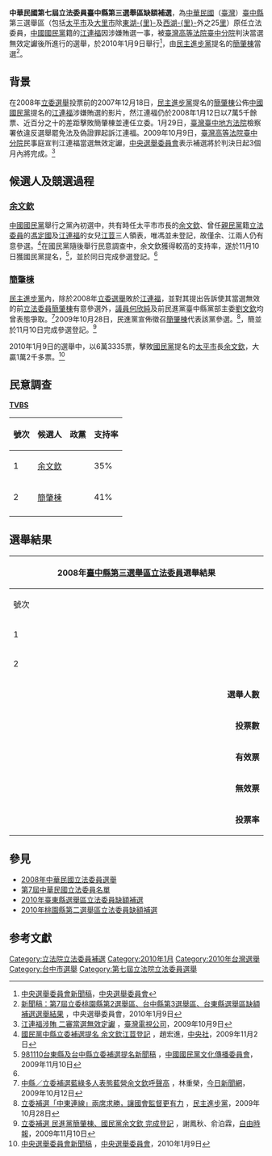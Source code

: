 {{Infobox Election
|election_name = 2010年臺中縣第三選舉區立法委員缺額補選
|country = Taiwan
|type = presidential
|ongoing = no
|party = no
|previous_election = 2008年中華民國立法委員選舉
|previous_year = 2008年
|next_election = 2012年中華民國立法委員選舉
|next_year = 2012年
|election_date = 2010年1月9日
|image1 = [[File:Silver_-_replace_this_image_male.svg|120px]]
|nominee1 = [[簡肇棟|簡肇棟]]
|party1 = 民主進步黨
|popular_vote1      = 63,335
|percentage1        = 55.02%
|image2 = [[File:Silver_-_replace_this_image_male.svg|120px]]
|nominee2 = [[余文欽|余文欽]]
|party2 = 中國國民黨
|popular_vote2      = 51,776
|percentage2        = 44.98%
|title              = 臺中縣第三選舉區立委
|before_election= [[江連福|江連福]]
|after_election= [[簡肇棟|簡肇棟]]
}}
'''中華民國第七屆立法委員臺中縣第三選舉區缺額補選'''，為[[中華民國|中華民國]]（[[臺灣|臺灣]]）[[臺中縣|臺中縣]]第三選舉區（包括[[太平區_(臺中市)|太平市]]及[[大里區|大里市]]除[[東湖里|東湖-{里}-]]及[[西湖里|西湖-{里}-]]外之25[[村|里]]）原任立法委員，[[中國國民黨|中國國民黨]]籍的[[江連福|江連福]]因涉嫌賄選一事，被[[臺灣高等法院臺中分院|臺灣高等法院臺中分院]]判決當選無效定讞後所進行的選舉，於2010年1月9日舉行<ref>[http://www.cec.gov.tw/files/F091019/20091019173803.doc 中央選舉委員會新聞稿]{{dead link|date=十一月 2017 |bot=InternetArchiveBot }}，[[中央選舉委員會|中央選舉委員會]]</ref>，由[[民主進步黨|民主進步黨]]提名的[[簡肇棟|簡肇棟]]當選<ref>[http://www.cec.gov.tw/files/F100109/20100109184004.doc 新聞稿：第7屆立委桃園縣第2選舉區、台中縣第3選舉區、台東縣選舉區缺額補選選舉結果] {{Wayback|url=http://www.cec.gov.tw/files/F100109/20100109184004.doc |date=20100215052415 }}，中央選舉委員會，2010年1月9日</ref>。

== 背景 ==
在2008年[[2008年中華民國立法委員選舉|立委選舉]]投票前的2007年12月18日，[[民主進步黨|民主進步黨]]提名的[[簡肇棟|簡肇棟]]公佈[[中國國民黨|中國國民黨]]提名的[[江連福|江連福]]涉嫌賄選的影片，然江連福仍於2008年1月12日以7萬5千餘票、近百分之十的差距擊敗簡肇棟並連任立委。1月29日，[[臺灣臺中地方法院|臺灣臺中地方法院]]檢察署依違反選舉罷免法及偽證罪起訴江連福。2009年10月9日，[[臺灣高等法院臺中分院|臺灣高等法院臺中分院]]民事庭宣判江連福當選無效定讞，[[中央選舉委員會|中央選舉委員會]]表示補選將於判決日起3個月內將完成。<ref>[http://www.ttv.com.tw/news/view/?i=09810099073903I 江連福涉賄 二審當選無效定讞] {{Wayback|url=http://www.ttv.com.tw/news/view/?i=09810099073903I |date=20091011094006 }}，[[臺灣電視公司|臺灣電視公司]]，2009年10月9日</ref>

== 候選人及競選過程 ==
=== [[余文欽|余文欽]] ===
[[中國國民黨|中國國民黨]]舉行之黨內初選中，共有時任太平市市長的[[余文欽|余文欽]]、曾任[[親民黨|親民黨]]籍[[立法委員|立法委員]]的[[馮定國|馮定國]]及[[江連福|江連福]]的女兒[[江荳|江荳]]三人領表，唯馮並未登記，故僅余、江兩人仍有意參選。<ref>[http://www.cna.com.tw/ShowNews/Detail.aspx?pNewsID=200911020219 國民黨中縣立委補選提名 余文欽江荳登記] {{Wayback|url=http://www.cna.com.tw/ShowNews/Detail.aspx?pNewsID=200911020219 |date=20170216151006 }}，趙宏進，[[中央社|中央社]]，2009年11月2日</ref>在國民黨隨後舉行民意調查中，余文欽獲得較高的支持率，遂於11月10日獲國民黨提名，<ref>[http://www.kmt.org.tw/hc.aspx?id=32&aid=3808 981110台東縣及台中縣立委補選提名新聞稿] {{Wayback|url=http://www.kmt.org.tw/hc.aspx?id=32&aid=3808 |date=20091001050256 }}，[[中國國民黨|中國國民黨]][[中國國民黨文化傳播委員會|文化傳播委員會]]，2009年11月10日</ref>，並於同日完成參選登記。<ref name="登記"/>

=== [[簡肇棟|簡肇棟]] ===
[[民主進步黨|民主進步黨]]內，除於2008年[[2008年中華民國立法委員選舉|立委選舉]]敗於[[江連福|江連福]]，並對其提出告訴使其當選無效的前[[立法委員|立法委員]][[簡肇棟|簡肇棟]]有意參選外，[[臺中縣議會|議員]][[何欣純|何欣純]]及前民進黨臺中縣黨部主委[[劉文欽|劉文欽]]均曾表態爭取。<ref>[http://www.nownews.com/2009/10/12/11465-2518393.htm  中縣／立委補選藍綠多人表態藍營余文欽呼聲高] {{Wayback|url=http://www.nownews.com/2009/10/12/11465-2518393.htm |date=20091114174802 }}，林重榮，[[今日新聞網|今日新聞網]]，2009年10月12日</ref>2009年10月28日，民進黨宣佈徵召[[簡肇棟|簡肇棟]]代表該黨參選。<ref>[http://www.dpp.org.tw/news_content.php?menu_sn=7&sub_menu=43&sn=4067 立委補選「中東連線」兩席求勝，讓國會監督更有力] {{Wayback|url=http://www.dpp.org.tw/news_content.php?menu_sn=7&sub_menu=43&sn=4067 |date=20160126015807 }}，[[民主進步黨|民主進步黨]]，2009年10月28日</ref>，簡並於11月10日完成參選登記。<ref name="登記">[http://www.libertytimes.com.tw/2009/new/nov/11/today-center10.htm 立委補選 民進黨簡肇棟、國民黨余文欽 完成登記] {{Wayback|url=http://www.libertytimes.com.tw/2009/new/nov/11/today-center10.htm |date=20091114084431 }}，謝鳳秋、俞泊霖，[[自由時報|自由時報]]，2009年11月10日</ref>

2010年1月9日的選舉中，以6萬3335票，擊敗[[國民黨|國民黨]]提名的[[太平區_(臺中市)|太平市]]長[[余文欽|余文欽]]，大贏1萬2千多票。<ref>[http://www.cec.gov.tw/files/F100109/20100109184004.doc 中央選舉委員會新聞稿] {{Wayback|url=http://www.cec.gov.tw/files/F100109/20100109184004.doc |date=20100215052415 }}，[[中央選舉委員會|中央選舉委員會]]，2010年1月9日</ref>

== 民意調查 ==
'''[[TVBS|TVBS]]'''
{|class=wikitable
!號次!!候選人!!政黨!!支持率
|-
|1||[[余文欽|余文欽]]||{{Kmt}}||35%
|-
|2||[[簡肇棟|簡肇棟]]||{{Dpp}}||41%
|-
|}

==選舉結果==
{|class="wikitable collapsible" style="text-align:center"
|-
! colspan="7" width=620px|2008年[[臺中市第七選舉區|臺中縣第三選舉區]][[立法委員|立法委員]]選舉結果
|-
!width=35|號次
!width=55| 候選人
!width=120| 政黨
!width=75| 得票數
!width=75| 得票率
!width=49| 當選標記
|-
|1||'''[[余文欽|余文欽]]'''||{{kmt}}||style="border-left:4px solid #000099;" align="right"|51,776
|align="right"|44.98%
|align="center"| 
|-
|2||[[簡肇棟|簡肇棟]]||{{dpp}}||style="border-left:4px solid #1B9431;" align="right"|63,335
|align="right"|55.02%
|align="center"|
[[File:Vote1.svg|20px]]
|- bgcolor=EEEEEE 
| colspan="3" align="right" | '''選舉人數''' || colspan="3" align="left" |　257,460
|- bgcolor=EEEEEE 
| colspan="3" align="right" | '''投票數''' || colspan="3" align="left" |　116,095
|- bgcolor=EEEEEE 
| colspan="3" align="right" | '''有效票''' || colspan="3" align="left" |　115,111
|- bgcolor=EEEEEE 
| colspan="3" align="right" | '''無效票''' || colspan="3" align="left" |　984
|- bgcolor=EEEEEE 
| colspan="3" align="right" | '''投票率''' || colspan="3" align="left" |　45.09%
|}

== 參見 ==
*[[2008年中華民國立法委員選舉|2008年中華民國立法委員選舉]]
*[[第7屆中華民國立法委員名單|第7屆中華民國立法委員名單]]
*[[2010年臺東縣選舉區立法委員缺額補選|2010年臺東縣選舉區立法委員缺額補選]]
*[[2010年桃園縣第二選舉區立法委員缺額補選|2010年桃園縣第二選舉區立法委員缺額補選]]

==参考文獻==
<div class="references-small">
<references />
</div>

[[Category:立法院立法委員補選|Category:立法院立法委員補選]]
[[Category:2010年1月|Category:2010年1月]]
[[Category:2010年台灣選舉|Category:2010年台灣選舉]]
[[Category:台中市選舉|Category:台中市選舉]]
[[Category:第七屆立法院立法委員選舉|Category:第七屆立法院立法委員選舉]]